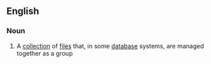 ==English==

===Noun===
{{en-noun}}

#{{computing}} A [[collection]] of [[file]]s that, in some [[database]] systems, are managed together as a group